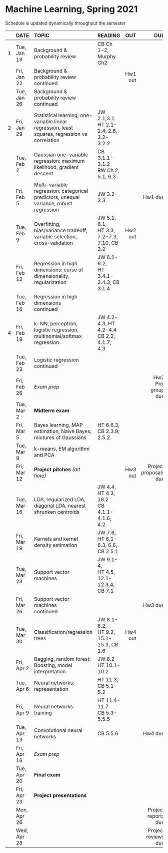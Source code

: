 <h1> Machine Learning, Spring 2021 </h1>
Schedule is updated dynamically throughout the semester
</br>

<font size="3">

|  | DATE        | TOPIC            |READING        |      OUT |        DUE |
|--| ---------   |:-----------------|:--------------| --------:| ----------:|
|1| Tue, Jan 19  |Background & probability review   |CB Ch 1-2, Murphy Ch2||||           
|| Fri, Jan 22  |Background & probability review continued|| Hw1 out ||            
|| Tue, Jan 26   |Background & probability review continued||||
|2| Fri, Jan 29  |Statistical learning; one-variable linear regression, least squares, regression vs correlation|JW 2.1;3.1</br>HT 2.1-2.4, 2.6, 3.2-3.2.2|||
|| Tue, Feb 2  |Gaussian one-variable regression: maximum likelihood, gradient descent|CB 3.1.1-3.1.2</br>RW Ch 2, 5.1, 6.3|||
|| Fri, Feb 5   |Multi-variable regression: categorical predictors, unequal variance, robust regression|JW 3.2-3.3||Hw1 due|
|| Tue, Feb 9   |Overfitting, bias/variance tradeoff, variable selection, cross-validation|JW 5.1, 6.1,</br>HT 3.3, 7.2-7.3, 7.10, CB 3.2|Hw2 out||
|| Fri, Feb 12  |Regression in high dimensions: curse of dimensionality, regularization|JW 6.1-6.2,</br>HT 3.4.1-3.4.3, CB 3.1.4|||
|| Tue, Feb 16  |Regression in high dimensions</br>continued||||
|4| Fri, Feb 19  |k-NN, perceptron, logistic regression, multinomial/softmax regression|JW 4.2-4.3, HT 4.2-4.4</br>CB 2.2, 4.1.7, 4.3|||
|| Tue, Feb 23  |Logistic regression continued||||
|| Fri, Feb 26  |*Exam prep*|||Hw2</br>Proj group due|
|| Tue, Mar 2   |**Midterm exam**||||
|| Fri, Mar 5   |Bayes learning, MAP estimation, Naive Bayes, mixtures of Gaussians |HT 6.6.3,</br>CB 2.3.9; 2.5.2|||
|| Tue, Mar 9   |k-means, EM algorithm and PCA||||
|| Fri, Mar 12  |**Project pitches** *(alt time)*||Hw3 out        |Project proposals due|            
|| Tue, Mar 16  |LDA, regularized LDA, diagonal LDA, nearest shrunken centroids|JW 4.4, HT 4.3, 18.2</br>CB 4.1.1-4.1.6, 4.2|||
|| Fri, Mar 19  |Kernels and kernel density estimation|JW 7.6,</br>HT 6.1-6.3, 6.6,</br> CB 2.5.1|||
|| Tue, Mar 23  |Support vector machines |JW 9.1-4, </br>HT 4.5, 12.1-12.3.4, CB 7.1||
|| Fri, Mar 26  |Support vector machines</br>continued|||Hw3 due|
|| Tue, Mar 30  |Classification/regression trees|JW 8.1-8.2,</br>HT 9.2, 15.1-15.3, CB 1.6|Hw4 out ||
|| Fri, Apr 2   |Bagging, random forest;</br>Boosting, model interpretation|JW 8.2</br>HT 10.1-10.2|||
|| Tue, Apr 6   |Neural networks: representation|HT 11.3, CB 5.1-5.2|||
|| Fri, Apr 9   |Neural networks: training|HT 11.4-11.7</br>CB 5.3-5.5.5|||
|| Tue, Apr 13  |Convolutional neural networks|CB 5.5.6||Hw4 due |
|| Fri, Apr 16  |*Exam prep*||||
|| Tue, Apr 20  |**Final exam**||||
|| Fri, Apr 23  |**Project presentations**|||||
|| Mon, Apr 26  |    |     ||Project reports due|            
|| Wed, Apr 28  |    |     ||Project reviews due|            
</font>






